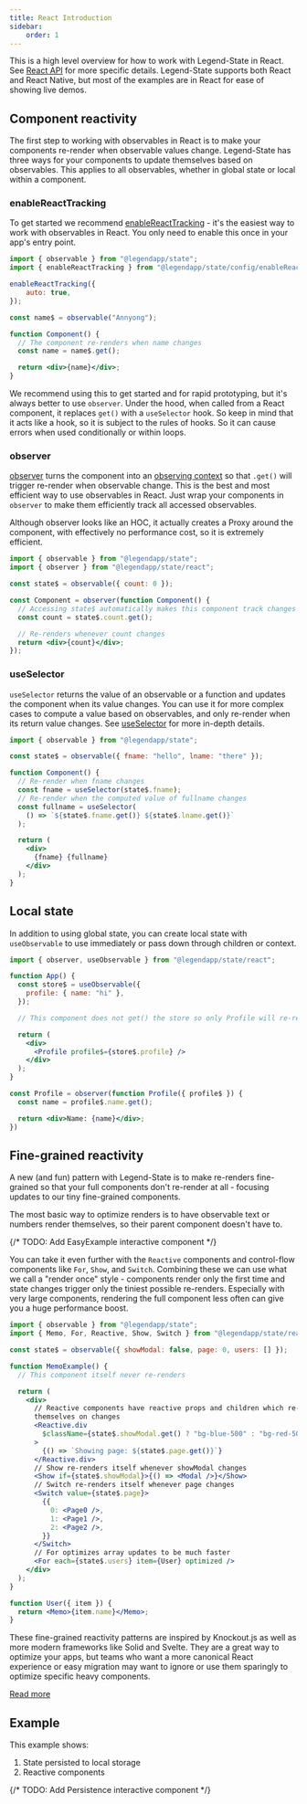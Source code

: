 ```yaml
---
title: React Introduction
sidebar:
    order: 1
---
```



This is a high level overview for how to work with Legend-State in React. See [React API](../react-api) for more specific details. Legend-State supports both React and React Native, but most of the examples are in React for ease of showing live demos.

## Component reactivity

The first step to working with observables in React is to make your components re-render when observable values change. Legend-State has three ways for your components to update themselves based on observables. This applies to all observables, whether in global state or local within a component.

### enableReactTracking

To get started we recommend [enableReactTracking](../../usage/configuring#enablereacttracking) - it's the easiest way to work with observables in React. You only need to enable this once in your app's entry point.

```jsx
import { observable } from "@legendapp/state";
import { enableReactTracking } from "@legendapp/state/config/enableReactTracking";

enableReactTracking({
    auto: true,
});

const name$ = observable("Annyong");

function Component() {
  // The component re-renders when name changes
  const name = name$.get();

  return <div>{name}</div>;
}
```

We recommend using this to get started and for rapid prototyping, but it's always better to use `observer`. Under the hood, when called from a React component, it replaces `get()` with a `useSelector` hook. So keep in mind that it acts like a hook, so it is subject to the rules of hooks. So it can cause errors when used conditionally or within loops.

### observer

[observer](../react-api/#observer) turns the component into an [observing context](../reactivity#observing-contexts) so that `.get()` will trigger re-render when observable change. This is the best and most efficient way to use observables in React. Just wrap your components in `observer` to make them efficiently track all accessed observables.

<Callout title="Not an HOC">
Although observer looks like an HOC, it actually creates a Proxy around the component, with effectively no performance cost, so it is extremely efficient.
</Callout>

```jsx
import { observable } from "@legendapp/state";
import { observer } from "@legendapp/state/react";

const state$ = observable({ count: 0 });

const Component = observer(function Component() {
  // Accessing state$ automatically makes this component track changes to re-render
  const count = state$.count.get();

  // Re-renders whenever count changes
  return <div>{count}</div>;
});
```

### useSelector

`useSelector` returns the value of an observable or a function and updates the component when its value changes. You can use it for more complex cases to compute a value based on observables, and only re-render when its return value changes. See [useSelector](../react-api#useselector) for more in-depth details.

```jsx
import { observable } from "@legendapp/state";

const state$ = observable({ fname: "hello", lname: "there" });

function Component() {
  // Re-render when fname changes
  const fname = useSelector(state$.fname);
  // Re-render when the computed value of fullname changes
  const fullname = useSelector(
    () => `${state$.fname.get()} ${state$.lname.get()}`
  );

  return (
    <div>
      {fname} {fullname}
    </div>
  );
}
```

## Local state

In addition to using global state, you can create local state with `useObservable` to use immediately or pass down through children or context.

```jsx
import { observer, useObservable } from "@legendapp/state/react";

function App() {
  const store$ = useObservable({
    profile: { name: "hi" },
  });

  // This component does not get() the store so only Profile will re-render on changes

  return (
    <div>
      <Profile profile$={store$.profile} />
    </div>
  );
}

const Profile = observer(function Profile({ profile$ }) {
  const name = profile$.name.get();

  return <div>Name: {name}</div>;
})
```

## Fine-grained reactivity

A new (and fun) pattern with Legend-State is to make re-renders fine-grained so that your full components don't re-render at all - focusing updates to our tiny fine-grained components.

The most basic way to optimize renders is to have observable text or numbers render themselves, so their parent component doesn't have to.

{/* TODO: Add EasyExample interactive component */}

You can take it even further with the `Reactive` components and control-flow components like `For`, `Show`, and `Switch`. Combining these we can use what we call a "render once" style - components render only the first time and state changes trigger only the tiniest possible re-renders. Especially with very large components, rendering the full component less often can give you a huge performance boost.

```jsx
import { observable } from "@legendapp/state";
import { Memo, For, Reactive, Show, Switch } from "@legendapp/state/react";

const state$ = observable({ showModal: false, page: 0, users: [] });

function MemoExample() {
  // This component itself never re-renders

  return (
    <div>
      // Reactive components have reactive props and children which re-render
      themselves on changes
      <Reactive.div
        $className={state$.showModal.get() ? "bg-blue-500" : "bg-red-500"}
      >
        {() => `Showing page: ${state$.page.get()}`}
      </Reactive.div>
      // Show re-renders itself whenever showModal changes
      <Show if={state$.showModal}>{() => <Modal />}</Show>
      // Switch re-renders itself whenever page changes
      <Switch value={state$.page}>
        {{
          0: <Page0 />,
          1: <Page1 />,
          2: <Page2 />,
        }}
      </Switch>
      // For optimizes array updates to be much faster
      <For each={state$.users} item={User} optimized />
    </div>
  );
}

function User({ item }) {
  return <Memo>{item.name}</Memo>;
}
```

These fine-grained reactivity patterns are inspired by Knockout.js as well as more modern frameworks like Solid and Svelte. They are a great way to optimize your apps, but teams who want a more canonical React experience or easy migration may want to ignore or use them sparingly to optimize specific heavy components.

[Read more](../fine-grained-reactivity)

## Example

This example shows:

1. State persisted to local storage
2. Reactive components

{/* TODO: Add Persistence interactive component */}
